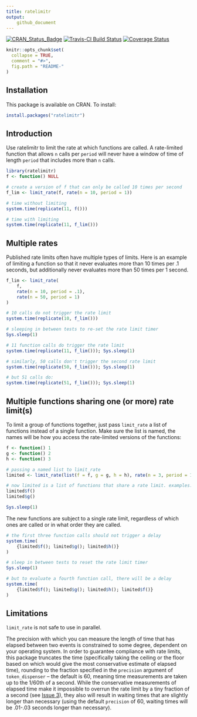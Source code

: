 ```yaml
---
title: ratelimitr
output: 
    github_document
---
```

<!-- README.md is generated from README.Rmd. Please edit that file -->
[![CRAN_Status_Badge](http://www.r-pkg.org/badges/version/ratelimitr)](https://cran.r-project.org/package=ratelimitr)
[![Travis-CI Build Status](https://travis-ci.org/tarakc02/ratelimitr.svg?branch=master)](https://travis-ci.org/tarakc02/ratelimitr)
[![Coverage Status](https://codecov.io/github/tarakc02/ratelimitr/badge.svg?branch=master)](https://codecov.io/github/tarakc02/ratelimitr?branch=master)

```r
knitr::opts_chunk$set(
  collapse = TRUE,
  comment = "#>",
  fig.path = "README-"
)
```

## Installation

This package is available on CRAN. To install:
```r
install.packages("ratelimitr")
```

## Introduction
Use ratelimitr to limit the rate at which functions are called. A rate-limited function that allows `n` calls per `period` will never have a window of time of length `period` that includes more than `n` calls. 

```r
library(ratelimitr)
f <- function() NULL

# create a version of f that can only be called 10 times per second
f_lim <- limit_rate(f, rate(n = 10, period = 1))

# time without limiting
system.time(replicate(11, f()))

# time with limiting
system.time(replicate(11, f_lim()))
```

## Multiple rates

Published rate limits often have multiple types of limits. Here is an example of limiting a function so that it never evaluates more than 10 times per .1 seconds, but additionally never evaluates more than 50 times per 1 second. 

```r
f_lim <- limit_rate(
    f, 
    rate(n = 10, period = .1), 
    rate(n = 50, period = 1)
)

# 10 calls do not trigger the rate limit
system.time(replicate(10, f_lim()))

# sleeping in between tests to re-set the rate limit timer
Sys.sleep(1)

# 11 function calls do trigger the rate limit
system.time(replicate(11, f_lim())); Sys.sleep(1)

# similarly, 50 calls don't trigger the second rate limit
system.time(replicate(50, f_lim())); Sys.sleep(1)

# but 51 calls do:
system.time(replicate(51, f_lim())); Sys.sleep(1)
```

## Multiple functions sharing one (or more) rate limit(s)

To limit a group of functions together, just pass `limit_rate` a list of functions instead of a single function. Make sure the list is named, the names will be how you access the rate-limited versions of the functions:

```r
f <- function() 1
g <- function() 2
h <- function() 3

# passing a named list to limit_rate
limited <- limit_rate(list(f = f, g = g, h = h), rate(n = 3, period = 1))

# now limited is a list of functions that share a rate limit. examples:
limited$f()
limited$g()
```

```r
Sys.sleep(1)
```

The new functions are subject to a single rate limit, regardless of which ones are called or in what order they are called.

```r
# the first three function calls should not trigger a delay
system.time(
    {limited$f(); limited$g(); limited$h()}
)

# sleep in between tests to reset the rate limit timer
Sys.sleep(1)

# but to evaluate a fourth function call, there will be a delay
system.time(
    {limited$f(); limited$g(); limited$h(); limited$f()}
)
```

## Limitations

`limit_rate` is not safe to use in parallel. 

The precision with which you can measure the length of time that has elapsed between two events is constrained to some degree, dependent on your operating system. In order to guarantee compliance with rate limits, this package truncates the time (specifically taking the ceiling or the floor based on which would give the most conservative estimate of elapsed time), rounding to the fraction specified in the `precision` argument of `token_dispenser` -- the default is 60, meaning time measurements are taken up to the 1/60th of a second. While the conservative measurements of elapsed time make it impossible to overrun the rate limit by a tiny fraction of a second (see [Issue 3](https://github.com/tarakc02/ratelimitr/issues/3)), they also will result in waiting times that are slightly longer than necessary (using the default `precision` of 60, waiting times will be .01-.03 seconds longer than necessary). 
